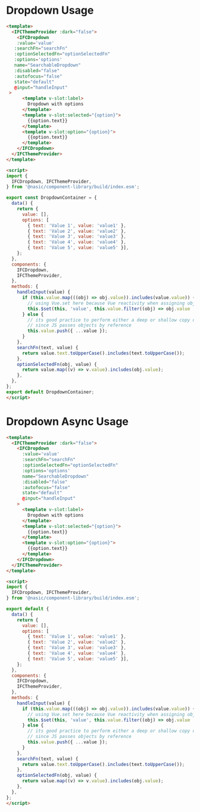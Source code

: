 
<Meta title="Presentational Components/Form Components/Dropdown/Usage" />

# Dropdown Usage

```html
<template>
  <IFCThemeProvider :dark="false">
    <IFCDropdown
    :value='value'
   :searchFn="searchFn"
   :optionSelectedFn="optionSelectedFn"
   :options='options'
   name="SearchableDropdown"
   :disabled="false"
   :autofocus="false"
   state="default"
   @input="handleInput"
 >
      <template v-slot:label>
        Dropdown with options
      </template>
      <template v-slot:selected="{option}">
        {{option.text}}
      </template>
      <template v-slot:option="{option}">
        {{option.text}}
      </template>
    </IFCDropdown>
  </IFCThemeProvider>
</template>

<script>
import {
  IFCDropdown, IFCThemeProvider,
} from '@nasic/component-library/build/index.esm';

export const DropdownContainer = {
  data() {
    return {
      value: [],
      options: [
        { text: 'Value 1', value: 'value1' },
        { text: 'Value 2', value: 'value2' },
        { text: 'Value 3', value: 'value3' },
        { text: 'Value 4', value: 'value4' },
        { text: 'Value 5', value: 'value5' }],
    };
  },
  components: {
    IFCDropdown,
    IFCThemeProvider,
  },
  methods: {
    handleInput(value) {
      if (this.value.map(((obj) => obj.value)).includes(value.value)) {
        // using Vue.set here because Vue reactivity when assigning objects or arrays can be sus
        this.$set(this, 'value', this.value.filter((obj) => obj.value !== value.value));
      } else {
        // its good practice to perform either a deep or shallow copy depending on your object structure
        // since JS passes objects by reference
        this.value.push({ ...value });
      }
    },
    searchFn(text, value) {
      return value.text.toUpperCase().includes(text.toUpperCase());
    },
    optionSelectedFn(obj, value) {
      return value.map((v) => v.value).includes(obj.value);
    },
  },
};
export default DropdownContainer;
</script>
```

# Dropdown Async Usage

```html
<template>
  <IFCThemeProvider :dark="false">
    <IFCDropdown
      :value='value'
      :searchFn="searchFn"
      :optionSelectedFn="optionSelectedFn"
      :options='options'
      name="SearchableDropdown"
      :disabled="false"
      :autofocus="false"
      state="default"
      @input="handleInput"
    >
      <template v-slot:label>
        Dropdown with options
      </template>
      <template v-slot:selected="{option}">
        {{option.text}}
      </template>
      <template v-slot:option="{option}">
        {{option.text}}
      </template>
    </IFCDropdown>
  </IFCThemeProvider>
</template>

<script>
import {
  IFCDropdown, IFCThemeProvider,
} from '@nasic/component-library/build/index.esm';

export default {
  data() {
    return {
      value: [],
      options: [
        { text: 'Value 1', value: 'value1' },
        { text: 'Value 2', value: 'value2' },
        { text: 'Value 3', value: 'value3' },
        { text: 'Value 4', value: 'value4' },
        { text: 'Value 5', value: 'value5' }],
    };
  },
  components: {
    IFCDropdown,
    IFCThemeProvider,
  },
  methods: {
    handleInput(value) {
      if (this.value.map(((obj) => obj.value)).includes(value.value)) {
        // using Vue.set here because Vue reactivity when assigning objects or arrays can be sus
        this.$set(this, 'value', this.value.filter((obj) => obj.value !== value.value));
      } else {
        // its good practice to perform either a deep or shallow copy depending on your object structure
        // since JS passes objects by reference
        this.value.push({ ...value });
      }
    },
    searchFn(text, value) {
      return value.text.toUpperCase().includes(text.toUpperCase());
    },
    optionSelectedFn(obj, value) {
      return value.map((v) => v.value).includes(obj.value);
    },
  },
};
</script>

```